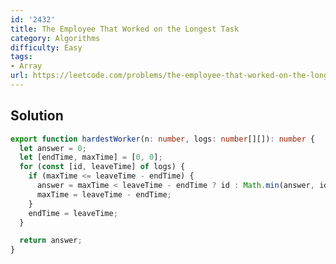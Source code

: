 ```yaml
---
id: '2432'
title: The Employee That Worked on the Longest Task
category: Algorithms
difficulty: Easy
tags:
- Array
url: https://leetcode.com/problems/the-employee-that-worked-on-the-longest-task
---
```


## Solution

```typescript filename="solution.ts" copy
export function hardestWorker(n: number, logs: number[][]): number {
  let answer = 0;
  let [endTime, maxTime] = [0, 0];
  for (const [id, leaveTime] of logs) {
    if (maxTime <= leaveTime - endTime) {
      answer = maxTime < leaveTime - endTime ? id : Math.min(answer, id);
      maxTime = leaveTime - endTime;
    }
    endTime = leaveTime;
  }

  return answer;
}
```

